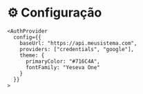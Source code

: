 # ⚙️ Configuração

```tsx
<AuthProvider
  config={{
    baseUrl: "https://api.meusistema.com",
    providers: ["credentials", "google"],
    theme: {
      primaryColor: "#716C4A",
      fontFamily: "Yeseva One"
    }
  }}
>
```